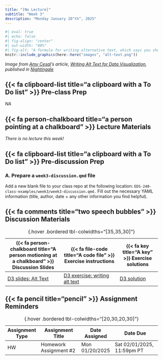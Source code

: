 ```yaml
---
title: "[No Lecture]"
subtitle: "Week 3"
description: "Monday January 20^th^, 2025"
---
```


```r
#| eval: true 
#| echo: false
#| fig-align: "center"
#| out-width: "80%" 
#| fig-alt: "A formula for writing alternative text, which says you should always include (a) the chart type, (b) the type of data being presented, and (c) the reason for including the chart. You should also link to the data source somewhere in the text."
knitr::include_graphics(here::here("images", "alt-text.png"))
```

::: {.center-text .gray-text}
*Image from [Amy Cesal](https://www.amycesal.com/){target="_blank"}'s article, [Writing Alt Text for Data Visualization](https://medium.com/nightingale/writing-alt-text-for-data-visualization-2a218ef43f81){target="_blank"}, published in [Nightingale](https://medium.com/nightingale){target="_blank"}*
:::

## {{< fa clipboard-list title="a clipboard with a To Do list" >}} Pre-class Prep {#pre-class-prep}

*NA*

## {{< fa person-chalkboard title="a person pointing at a chalkboard" >}} Lecture Materials {#lecture-materials}

*There is no lecture this week!*

## {{< fa clipboard-list title="a clipboard with a To Do list" >}} Pre-discussion Prep {#pre-discussion-prep} 

### A. Prepare a `week3-discussion.qmd` file

Add a new blank file to your class repo at the following location: `EDS-240-class-examples/week3/week3-discussion.qmd.` Fill out the necessary YAML information (title, author, date + any other information you find helpful).

## {{< fa comments title="two speech bubbles" >}} Discussion Materials {#discussion-materials}

| {{< fa person-chalkboard title="A person motioning at a chalkboard" >}} Discussion Slides | {{< fa file-code title="A code file" >}} Exercise instructions | {{< fa key title="A key" >}} Exercise solutions |
|-------------------|-------------------|--------------|
| [D3 slides: Alt Text](discussion/week3/week3-slides.qmd){target="_blank"} | [D3 exercise: writing alt text](discussion/week3/week3-exercise.qmd) | [D3 solution](discussion/week3/week3-solution.qmd) |
: {.hover .bordered tbl-colwidths="[35,35,30]"} 

## {{< fa pencil title="pencil" >}} Assignment Reminders {#assignment-reminders}

| Assignment Type | Assignment Title       | Date Assigned  | Date Due                   |
|-----------------|------------------------|----------------|----------------------------|
| HW              | Homework Assignment #2 | Mon 01/20/2025	 | Sat 02/01/2025, 11:59pm PT |
: {.hover .bordered tbl-colwidths="[20,30,20,30]"}

<!-- | Assignment Type | Assignment Title                                 | Date Assigned  | Date Due                   | -->
<!-- |-----------------|------------------------------------------------- |----------------|----------------------------| -->
<!-- | HW              | [Homework Assignment #2](assignments/HW2.qmd) | Mon 01/20/2025	 | Sat 02/01/2025, 11:59pm PT | -->
<!-- : {.hover .bordered tbl-colwidths="[20,30,20,30]"} -->
